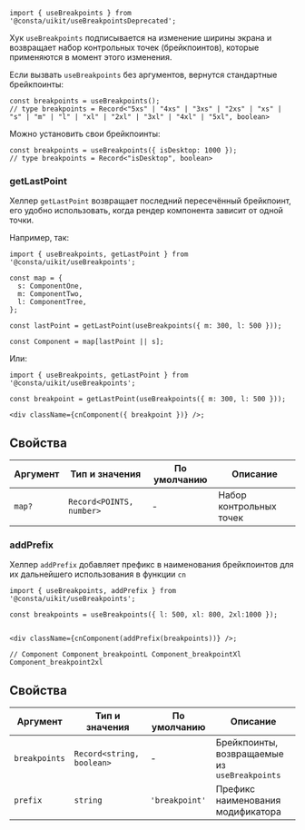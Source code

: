 ```tsx
import { useBreakpoints } from '@consta/uikit/useBreakpointsDeprecated';
```

Хук `useBreakpoints` подписывается на изменение ширины экрана и возвращает набор контрольных точек (брейкпоинтов), которые применяются в момент этого изменения.

Если вызвать `useBreakpoints` без аргументов, вернутся стандартные брейкпоинты:

```tsx
const breakpoints = useBreakpoints();
// type breakpoints = Record<"5xs" | "4xs" | "3xs" | "2xs" | "xs" | "s" | "m" | "l" | "xl" | "2xl" | "3xl" | "4xl" | "5xl", boolean>
```

Можно установить свои брейкпоинты:

```tsx
const breakpoints = useBreakpoints({ isDesktop: 1000 });
// type breakpoints = Record<"isDesktop", boolean>
```

### getLastPoint

Хелпер `getLastPoint` возвращает последний пересечённый брейкпоинт,
его удобно использовать, когда рендер компонента зависит от одной точки.

Например, так:

```tsx
import { useBreakpoints, getLastPoint } from '@consta/uikit/useBreakpoints';

const map = {
  s: ComponentOne,
  m: ComponentTwo,
  l: ComponentTree,
};

const lastPoint = getLastPoint(useBreakpoints({ m: 300, l: 500 }));

const Component = map[lastPoint || s];
```

Или:

```tsx
import { useBreakpoints, getLastPoint } from '@consta/uikit/useBreakpoints';

const breakpoint = getLastPoint(useBreakpoints({ m: 300, l: 500 }));

<div className={cnComponent({ breakpoint })} />;
```

## Свойства

| Аргумент | Тип и значения           | По умолчанию | Описание                |
| -------- | ------------------------ | ------------ | ----------------------- |
| `map?`   | `Record<POINTS, number>` | -            | Набор контрольных точек |

### addPrefix

Хелпер `addPrefix` добавляет префикс в наименования брейкпоинтов для их дальнейшего использования в функции `cn`

```tsx
import { useBreakpoints, addPrefix } from '@consta/uikit/useBreakpoints';

const breakpoints = useBreakpoints({ l: 500, xl: 800, 2xl:1000 });


<div className={cnComponent(addPrefix(breakpoints))} />;

// Component Component_breakpointL Component_breakpointXl Component_breakpoint2xl

```

## Свойства

| Аргумент      | Тип и значения            | По умолчанию   | Описание                                      |
| ------------- | ------------------------- | -------------- | --------------------------------------------- |
| `breakpoints` | `Record<string, boolean>` | -              | Брейкпоинты, возвращаемые из `useBreakpoints` |
| `prefix`      | `string`                  | `'breakpoint'` | Префикс наименования модификатора             |
